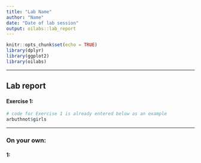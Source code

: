 ```yaml
---
title: "Lab Name"
author: "Name"
date: "Date of lab session"
output: oilabs::lab_report
---
```


```r
knitr::opts_chunk$set(echo = TRUE)
library(dplyr)
library(ggplot2)
library(oilabs)
```

* * *

## Lab report

#### Exercise 1: 

```r
# code for Exercise 1 is already entered below as an example
arbuthnot$girls
```

* * *

### On your own:

#### 1:





